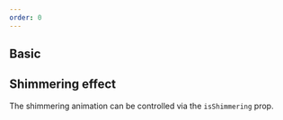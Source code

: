 ```yaml
---
order: 0
---
```



## Basic

<Example Component={BasicSkeleton} packageName="@atlaskit/skeleton" />

## Shimmering effect

The shimmering animation can be controlled via the `isShimmering` prop.

<Example Component={ShimmeringSkeleton} packageName="@atlaskit/skeleton" />
